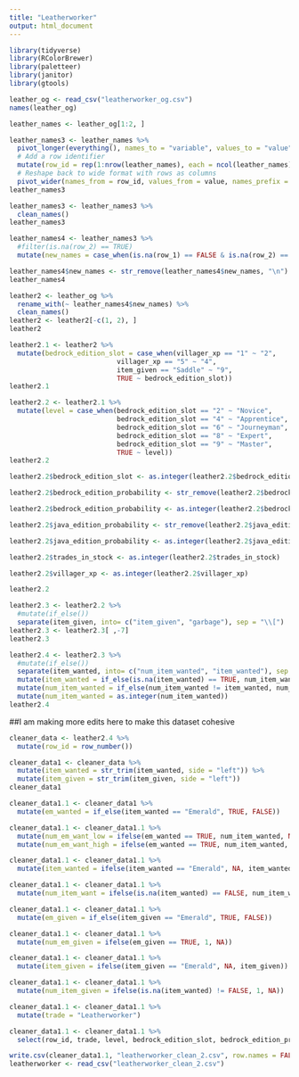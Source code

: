 ```yaml
---
title: "Leatherworker"
output: html_document
---
```

```r
library(tidyverse)
library(RColorBrewer)
library(paletteer)
library(janitor)
library(gtools)
```

```r
leather_og <- read_csv("leatherworker_og.csv")
names(leather_og)
```

```r
leather_names <- leather_og[1:2, ]
```

```r
leather_names3 <- leather_names %>%
  pivot_longer(everything(), names_to = "variable", values_to = "value") %>%
  # Add a row identifier
  mutate(row_id = rep(1:nrow(leather_names), each = ncol(leather_names))) %>%
  # Reshape back to wide format with rows as columns
  pivot_wider(names_from = row_id, values_from = value, names_prefix = "Row_")
leather_names3
```

```r
leather_names3 <- leather_names3 %>% 
  clean_names()
leather_names3
```

```r
leather_names4 <- leather_names3 %>% 
  #filter(is.na(row_2) == TRUE)
  mutate(new_names = case_when(is.na(row_1) == FALSE & is.na(row_2) == FALSE ~ paste(row_1, row_2, sep = " "), is.na(row_2) == TRUE ~ row_1, is.na(row_1) == TRUE ~ row_2)) %>%   mutate(new_names = ifelse(new_names == "Probability", "Bedrock Edition Probability", new_names))
```

```r
leather_names4$new_names <- str_remove(leather_names4$new_names, "\n")
leather_names4
```

```r
leather2 <- leather_og %>%
  rename_with(~ leather_names4$new_names) %>% 
  clean_names()
leather2 <- leather2[-c(1, 2), ]
leather2
```

```r
leather2.1 <- leather2 %>% 
  mutate(bedrock_edition_slot = case_when(villager_xp == "1" ~ "2", 
                           villager_xp == "5" ~ "4",
                           item_given == "Saddle" ~ "9",
                           TRUE ~ bedrock_edition_slot))
leather2.1
```

```r
leather2.2 <- leather2.1 %>% 
  mutate(level = case_when(bedrock_edition_slot == "2" ~ "Novice", 
                           bedrock_edition_slot == "4" ~ "Apprentice",
                           bedrock_edition_slot == "6" ~ "Journeyman",
                           bedrock_edition_slot == "8" ~ "Expert",
                           bedrock_edition_slot == "9" ~ "Master",
                           TRUE ~ level))
leather2.2
```

```r
leather2.2$bedrock_edition_slot <- as.integer(leather2.2$bedrock_edition_slot)

leather2.2$bedrock_edition_probability <- str_remove(leather2.2$bedrock_edition_probability, "%")

leather2.2$bedrock_edition_probability <- as.integer(leather2.2$bedrock_edition_probability)

leather2.2$java_edition_probability <- str_remove(leather2.2$java_edition_probability, "%")

leather2.2$java_edition_probability <- as.integer(leather2.2$java_edition_probability)

leather2.2$trades_in_stock <- as.integer(leather2.2$trades_in_stock)

leather2.2$villager_xp <- as.integer(leather2.2$villager_xp)

leather2.2
```

```r
leather2.3 <- leather2.2 %>% 
  #mutate(if_else())
  separate(item_given, into= c("item_given", "garbage"), sep = "\\[")
leather2.3 <- leather2.3[ ,-7]
leather2.3
```

```r
leather2.4 <- leather2.3 %>% 
  #mutate(if_else())
  separate(item_wanted, into= c("num_item_wanted", "item_wanted"), sep = "×") %>% 
  mutate(item_wanted = if_else(is.na(item_wanted) == TRUE, num_item_wanted, item_wanted)) %>% 
  mutate(num_item_wanted = if_else(num_item_wanted != item_wanted, num_item_wanted, "1")) %>% 
  mutate(num_item_wanted = as.integer(num_item_wanted))
leather2.4
```

##I am making more edits here to make this dataset cohesive

```r
cleaner_data <- leather2.4 %>%
  mutate(row_id = row_number())
```

```r
cleaner_data1 <- cleaner_data %>% 
  mutate(item_wanted = str_trim(item_wanted, side = "left")) %>% 
  mutate(item_given = str_trim(item_given, side = "left")) 
cleaner_data1
```


```r
cleaner_data1.1 <- cleaner_data1 %>% 
  mutate(em_wanted = if_else(item_wanted == "Emerald", TRUE, FALSE)) 
```

```r
cleaner_data1.1 <- cleaner_data1.1 %>% 
  mutate(num_em_want_low = ifelse(em_wanted == TRUE, num_item_wanted, NA)) %>% 
  mutate(num_em_want_high = ifelse(em_wanted == TRUE, num_item_wanted, NA))  
```

```r
cleaner_data1.1 <- cleaner_data1.1 %>% 
  mutate(item_wanted = ifelse(item_wanted == "Emerald", NA, item_wanted))  
```

```r
cleaner_data1.1 <- cleaner_data1.1 %>% 
  mutate(num_item_want = ifelse(is.na(item_wanted) == FALSE, num_item_wanted, NA))
```

```r
cleaner_data1.1 <- cleaner_data1.1 %>% 
  mutate(em_given = if_else(item_given == "Emerald", TRUE, FALSE))
```

```r
cleaner_data1.1 <- cleaner_data1.1 %>% 
  mutate(num_em_given = ifelse(em_given == TRUE, 1, NA))  
```

```r
cleaner_data1.1 <- cleaner_data1.1 %>% 
  mutate(item_given = ifelse(item_given == "Emerald", NA, item_given))  
```

```r
cleaner_data1.1 <- cleaner_data1.1 %>% 
  mutate(num_item_given = ifelse(is.na(item_wanted) != FALSE, 1, NA))  
```

```r
cleaner_data1.1 <- cleaner_data1.1 %>%
  mutate(trade = "Leatherworker")
```

```r
cleaner_data1.1 <- cleaner_data1.1 %>% 
  select(row_id, trade, level, bedrock_edition_slot, bedrock_edition_probability, java_edition_probability, em_wanted, num_em_want_low, num_em_want_high, item_wanted, num_item_want, em_given, num_em_given, item_given, num_item_given, trades_in_stock, price_multiplier, villager_xp)
```

```r
write.csv(cleaner_data1.1, "leatherworker_clean_2.csv", row.names = FALSE)
leatherworker <- read_csv("leatherworker_clean_2.csv")
```
